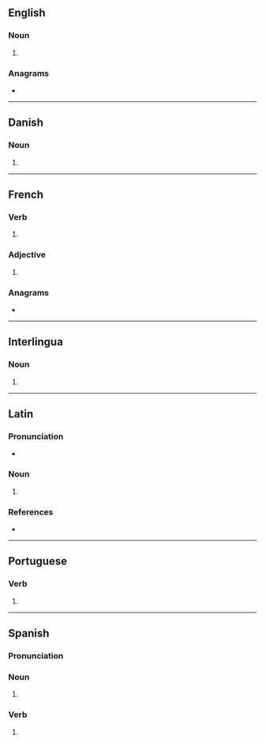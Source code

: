 {{also|murés|mûres|Mureș}}
==English==

===Noun===
{{head|en|noun form}}

# {{plural of|en|mure}}

===Anagrams===
* {{anagrams|en|a=emrsu|Esrum|Muser|Remus|Sumer|merus|murse|muser|resum|semur|serum}}

----

==Danish==

===Noun===
{{head|da|noun form|g=c}}

# {{inflection of|da|mur||indef|gen|p}}

----

==French==

===Verb===
{{head|fr|verb form}}

# {{inflection of|fr|murer||2|s|pres|ind//sub}}

===Adjective===
{{head|fr|adjective form}}

# {{alternative spelling of|fr|mûres}}

===Anagrams===
* {{anagrams|fr|a=emrsu|meurs|muser|sérum|Sumer}}

----

==Interlingua==

===Noun===
{{head|ia|noun form}}

# {{plural of|ia|mure}}

----

==Latin==

===Pronunciation===
* {{la-IPA|mūrēs}}

===Noun===
{{la-noun-form|mūrēs}}

# {{inflection of|la|mūs||nom//acc//voc|p}}

===References===
* {{R:du Cange}}

----

==Portuguese==

===Verb===
{{head|pt|verb form}}

# {{pt-verb-form-of|murar}}

----

==Spanish==

===Pronunciation===
{{es-IPA}}

===Noun===
{{head|es|noun form|g=m-p}}

# {{plural of|es|mur}}

===Verb===
{{head|es|verb form}}

# {{es-verb form of|murar}}